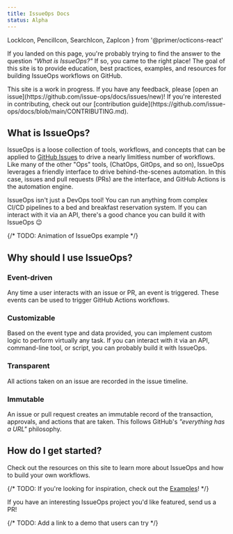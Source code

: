 ```yaml
---
title: IssueOps Docs
status: Alpha
---
```


  LockIcon,
  PencilIcon,
  SearchIcon,
  ZapIcon
} from '@primer/octicons-react'

If you landed on this page, you're probably trying to find the answer to the
question _"What is IssueOps?"_ If so, you came to the right place! The goal of
this site is to provide education, best practices, examples, and resources for
building IssueOps workflows on GitHub.

<Alert severity="info">
  This site is a work in progress. If you have any feedback, please [open an
  issue](https://github.com/issue-ops/docs/issues/new)! If you're interested in
  contributing, check out our [contribution
  guide](https://github.com/issue-ops/docs/blob/main/CONTRIBUTING.md).
</Alert>

## What is IssueOps?

IssueOps is a loose collection of tools, workflows, and concepts that can be
applied to [GitHub Issues](https://github.com/features/issues) to drive a nearly
limitless number of workflows. Like many of the other "Ops" tools, (ChatOps,
GitOps, and so on), IssueOps leverages a friendly interface to drive
behind-the-scenes automation. In this case, issues and pull requests (PRs) are
the interface, and GitHub Actions is the automation engine.

IssueOps isn't just a DevOps tool! You can run anything from complex CI/CD
pipelines to a bed and breakfast reservation system. If you can interact with it
via an API, there's a good chance you can build it with IssueOps :wink:

{/* TODO: Animation of IssueOps example */}

## Why should I use IssueOps?

### <ZapIcon size={24} /> Event-driven

Any time a user interacts with an issue or PR, an event is triggered. These
events can be used to trigger GitHub Actions workflows.

### <PencilIcon size={24} /> Customizable

Based on the event type and data provided, you can implement custom logic to
perform virtually any task. If you can interact with it via an API, command-line
tool, or script, you can probably build it with IssueOps.

### <SearchIcon size={24} /> Transparent

All actions taken on an issue are recorded in the issue timeline.

### <LockIcon size={24} /> Immutable

An issue or pull request creates an immutable record of the transaction,
approvals, and actions that are taken. This follows GitHub's _"everything has a
URL"_ philosophy.

## How do I get started?

Check out the resources on this site to learn more about IssueOps and how to
build your own workflows.

{/* TODO: If you're looking for inspiration, check out the [Examples](/examples)! */}

<Alert severity="info">
  If you have an interesting IssueOps project you'd like featured, send us a PR!
</Alert>

{/* TODO: Add a link to a demo that users can try */}
